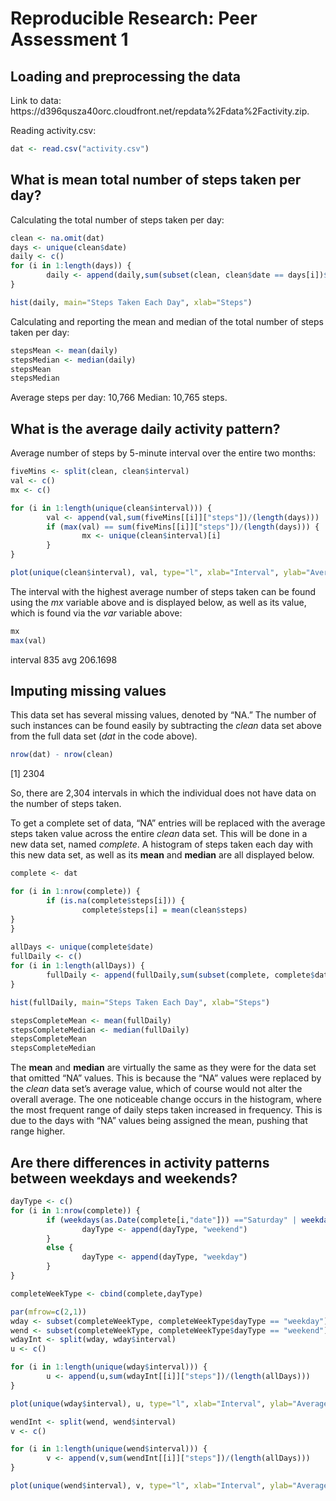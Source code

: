 # Reproducible Research: Peer Assessment 1


## Loading and preprocessing the data

Link to data: https://d396qusza40orc.cloudfront.net/repdata%2Fdata%2Factivity.zip.  

Reading activity.csv:

``` r
dat <- read.csv("activity.csv")
```


## What is mean total number of steps taken per day?

Calculating the total number of steps taken per day:  

``` r
clean <- na.omit(dat) 
days <- unique(clean$date)
daily <- c()
for (i in 1:length(days)) {
        daily <- append(daily,sum(subset(clean, clean$date == days[i])$steps))
}

hist(daily, main="Steps Taken Each Day", xlab="Steps")
```

Calculating and reporting the mean and median of the total number of steps taken per day:

``` r
stepsMean <- mean(daily)
stepsMedian <- median(daily)
stepsMean
stepsMedian
```

Average steps per day: 10,766
Median: 10,765 steps.

## What is the average daily activity pattern?

Average number of steps by 5-minute interval over the entire two months:  

``` r
fiveMins <- split(clean, clean$interval)
val <- c()
mx <- c()

for (i in 1:length(unique(clean$interval))) {
        val <- append(val,sum(fiveMins[[i]]["steps"])/(length(days)))
        if (max(val) == sum(fiveMins[[i]]["steps"])/(length(days))) {
                mx <- unique(clean$interval)[i]
        }
}

plot(unique(clean$interval), val, type="l", xlab="Interval", ylab="Average Steps", main="Average Steps by Interval")
```

The interval with the highest average number of steps taken can be found using the *mx* variable above and is displayed below, as well as its value, which is found via the *var* variable above:

``` r
mx
max(val)

```
interval 835
avg 206.1698

## Imputing missing values
This data set has several missing values, denoted by "NA."  The number of such instances can be found easily by subtracting the *clean* data set above from the full data set (*dat* in the code above).  

``` r
nrow(dat) - nrow(clean)

```
[1] 2304

So, there are 2,304 intervals in which the individual does not have data on the number of steps taken. 

To get a complete set of data, "NA" entries will be replaced with the average steps taken value across the entire *clean* data set.  This will be done in a new data set, named *complete*.  A histogram of steps taken each day with this new data set, as well as its **mean** and **median** are all displayed below. 

``` r
complete <- dat

for (i in 1:nrow(complete)) {
        if (is.na(complete$steps[i])) {
                complete$steps[i] = mean(clean$steps)
}
}
 
allDays <- unique(complete$date)
fullDaily <- c()
for (i in 1:length(allDays)) {
        fullDaily <- append(fullDaily,sum(subset(complete, complete$date == allDays[i])$steps))
}

hist(fullDaily, main="Steps Taken Each Day", xlab="Steps")

stepsCompleteMean <- mean(fullDaily)
stepsCompleteMedian <- median(fullDaily)
stepsCompleteMean
stepsCompleteMedian
```

The **mean** and **median** are virtually the same as they were for the data set that omitted "NA" values.  This is because the "NA" values were replaced by the *clean* data set's average value, which of course would not alter the overall average.  The one noticeable change occurs in the histogram, where the most frequent range of daily steps taken increased in frequency.  This is due to the days with "NA" values being assigned the mean, pushing that range higher.  

## Are there differences in activity patterns between weekdays and weekends?
``` r
dayType <- c()
for (i in 1:nrow(complete)) {
        if (weekdays(as.Date(complete[i,"date"])) =="Saturday" | weekdays(as.Date(complete[i,"date"])) == "Sunday") {
                dayType <- append(dayType, "weekend")
        }
        else {
                dayType <- append(dayType, "weekday")
        }
}

completeWeekType <- cbind(complete,dayType)

par(mfrow=c(2,1))
wday <- subset(completeWeekType, completeWeekType$dayType == "weekday")
wend <- subset(completeWeekType, completeWeekType$dayType == "weekend")
wdayInt <- split(wday, wday$interval)
u <- c()

for (i in 1:length(unique(wday$interval))) {
        u <- append(u,sum(wdayInt[[i]]["steps"])/(length(allDays)))
}

plot(unique(wday$interval), u, type="l", xlab="Interval", ylab="Average Steps", main="Weekday Average Steps by Interval")

wendInt <- split(wend, wend$interval)
v <- c()

for (i in 1:length(unique(wend$interval))) {
        v <- append(v,sum(wendInt[[i]]["steps"])/(length(allDays)))
}

plot(unique(wend$interval), v, type="l", xlab="Interval", ylab="Average Steps", main="Weekend Average Steps by Interval")

```


